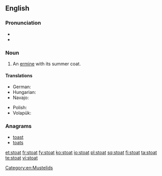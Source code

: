 ==English==
{{wikipedia}}

===Pronunciation===
* {{IPA|/ˈstəʊt/}}
* {{rhymes|əʊt}}

===Noun===
{{en-noun}}

# An [[ermine]] with its summer coat.

====Translations====
{{trans-top|an ermine}}
* German: {{t|de|Hermelin|n}}
* Hungarian: {{t|hu|hermelin}}
* Navajo: {{tø|nv|dlǫ́ʼiiłgaii}}
{{trans-mid}}
* Polish: {{t|pl|gronostaj}}
* Volapük: {{qualifier|male or female}} {{t|vo|härmin}}
{{trans-bottom}}

===Anagrams===
* [[toast#English|toast]]
* [[toats#English|toats]]

[[Category:en:Mustelids]]

[[et:stoat]]
[[fr:stoat]]
[[fy:stoat]]
[[ko:stoat]]
[[io:stoat]]
[[pl:stoat]]
[[sq:stoat]]
[[fi:stoat]]
[[ta:stoat]]
[[te:stoat]]
[[vi:stoat]]